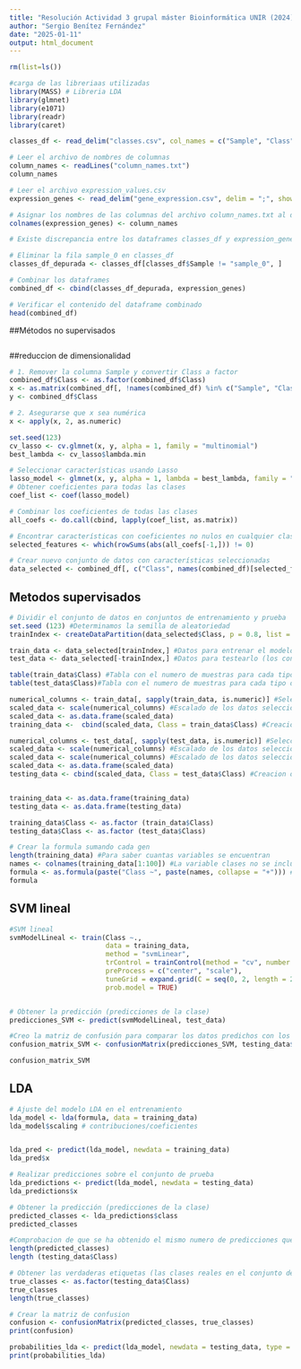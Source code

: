 ---
title: "Resolución Actividad 3 grupal máster Bioinformática UNIR (2024))"
author: "Sergio Benítez Fernández"
date: "2025-01-11"
output: html_document
---

```{r setup del dataframe, results = "hide", warning = FALSE}
rm(list=ls())

#carga de las libreriaas utilizadas
library(MASS) # Libreria LDA
library(glmnet)
library(e1071)
library(readr)
library(caret)

classes_df <- read_delim("classes.csv", col_names = c("Sample", "Class"), delim = ";", show_col_types = FALSE)

# Leer el archivo de nombres de columnas
column_names <- readLines("column_names.txt")
column_names

# Leer el archivo expression_values.csv
expression_genes <- read_delim("gene_expression.csv", delim = ";", show_col_types = FALSE)

# Asignar los nombres de las columnas del archivo column_names.txt al dataframe de valores de expresión
colnames(expression_genes) <- column_names

# Existe discrepancia entre los dataframes classes_df y expression_genes

# Eliminar la fila sample_0 en classes_df 
classes_df_depurada <- classes_df[classes_df$Sample != "sample_0", ]

# Combinar los dataframes
combined_df <- cbind(classes_df_depurada, expression_genes)

# Verificar el contenido del dataframe combinado
head(combined_df)


```
##Métodos no supervisados
```{r lasso, warning = FALSE, results='hide'}





```



##reduccion de dimensionalidad

```{r lasso, warning = FALSE, results='hide'}
# 1. Remover la columna Sample y convertir Class a factor
combined_df$Class <- as.factor(combined_df$Class)
x <- as.matrix(combined_df[, !names(combined_df) %in% c("Sample", "Class")])
y <- combined_df$Class

# 2. Asegurarse que x sea numérica
x <- apply(x, 2, as.numeric)

set.seed(123)
cv_lasso <- cv.glmnet(x, y, alpha = 1, family = "multinomial")
best_lambda <- cv_lasso$lambda.min

# Seleccionar características usando Lasso
lasso_model <- glmnet(x, y, alpha = 1, lambda = best_lambda, family = "multinomial")
# Obtener coeficientes para todas las clases
coef_list <- coef(lasso_model)

# Combinar los coeficientes de todas las clases
all_coefs <- do.call(cbind, lapply(coef_list, as.matrix))

# Encontrar características con coeficientes no nulos en cualquier clase
selected_features <- which(rowSums(abs(all_coefs[-1,])) != 0)

# Crear nuevo conjunto de datos con características seleccionadas
data_selected <- combined_df[, c("Class", names(combined_df)[selected_features])]


```



## Metodos supervisados

```{r división de la base de datos, error=TRUE, warning=FALSE, message=FALSE}
# Dividir el conjunto de datos en conjuntos de entrenamiento y prueba
set.seed (123) #Determinamos la semilla de aleatoriedad
trainIndex <- createDataPartition(data_selected$Class, p = 0.8, list = FALSE) #Division de los datos 80% para entrenar, 20% para test)

train_data <- data_selected[trainIndex,] #Datos para entrenar el modelo
test_data <- data_selected[-trainIndex,] #Datos para testearlo (los contrarios al de entreno)

table(train_data$Class) #Tabla con el numero de muestras para cada tipo de clase para los datos de entreno
table(test_data$Class)#Tabla con el numero de muestras para cada tipo de clase para los datos de test 

numerical_columns <- train_data[, sapply(train_data, is.numeric)] #Seleccionamos todos los datos numericos
scaled_data <- scale(numerical_columns) #Escalado de los datos seleccionados
scaled_data <- as.data.frame(scaled_data)
training_data <-  cbind(scaled_data, Class = train_data$Class) #Creacion de tabla con los datos escalados + columna de diagnosis

numerical_columns <- test_data[, sapply(test_data, is.numeric)] #Seleccionamos todos los datos numericos
scaled_data <- scale(numerical_columns) #Escalado de los datos seleccionados
scaled_data <- scale(numerical_columns) #Escalado de los datos seleccionados
scaled_data <- as.data.frame(scaled_data)
testing_data <- cbind(scaled_data, Class = test_data$Class) #Creacion de tabla con los datos escalados + columna de diagnosis


training_data <- as.data.frame(training_data)
testing_data <- as.data.frame(testing_data)

training_data$Class <- as.factor (train_data$Class)
testing_data$Class <- as.factor (test_data$Class)

# Crear la formula sumando cada gen
length(training_data) #Para saber cuantas variables se encuentran
names <- colnames(training_data[1:100]) #La variable clases no se incluye
formula <- as.formula(paste("Class ~", paste(names, collapse = "+"))) #Se obtiene la formula del diagnosis junto a la suma de todos los parametros
formula

```


## SVM lineal

```{r SVM lineal, error=TRUE, warning=FALSE, message=FALSE}
#SVM lineal
svmModelLineal <- train(Class ~.,
                        data = training_data,
                        method = "svmLinear",
                        trControl = trainControl(method = "cv", number = 10),
                        preProcess = c("center", "scale"),
                        tuneGrid = expand.grid(C = seq(0, 2, length = 20)), 
                        prob.model = TRUE) 


# Obtener la predicción (predicciones de la clase)
predicciones_SVM <- predict(svmModelLineal, test_data)

#Creo la matriz de confusión para comparar los datos predichos con los reales.
confusion_matrix_SVM <- confusionMatrix(predicciones_SVM, testing_data$Class)

confusion_matrix_SVM


```
## LDA

```{r LDA, warning = FALSE,}

# Ajuste del modelo LDA en el entrenamiento
lda_model <- lda(formula, data = training_data) 
lda_model$scaling # contribuciones/coeficientes


lda_pred <- predict(lda_model, newdata = training_data)
lda_pred$x

# Realizar predicciones sobre el conjunto de prueba
lda_predictions <- predict(lda_model, newdata = testing_data)
lda_predictions$x

# Obtener la predicción (predicciones de la clase)
predicted_classes <- lda_predictions$class
predicted_classes

#Comprobacion de que se ha obtenido el mismo numero de predicciones que de los datos de testing
length(predicted_classes) 
length (testing_data$Class)

# Obtener las verdaderas etiquetas (las clases reales en el conjunto de prueba)
true_classes <- as.factor(testing_data$Class)
true_classes
length(true_classes)

# Crear la matriz de confusion 
confusion <- confusionMatrix(predicted_classes, true_classes)
print(confusion)

probabilities_lda <- predict(lda_model, newdata = testing_data, type = "prob") # Obtener probabilidades
print(probabilities_lda)
```
